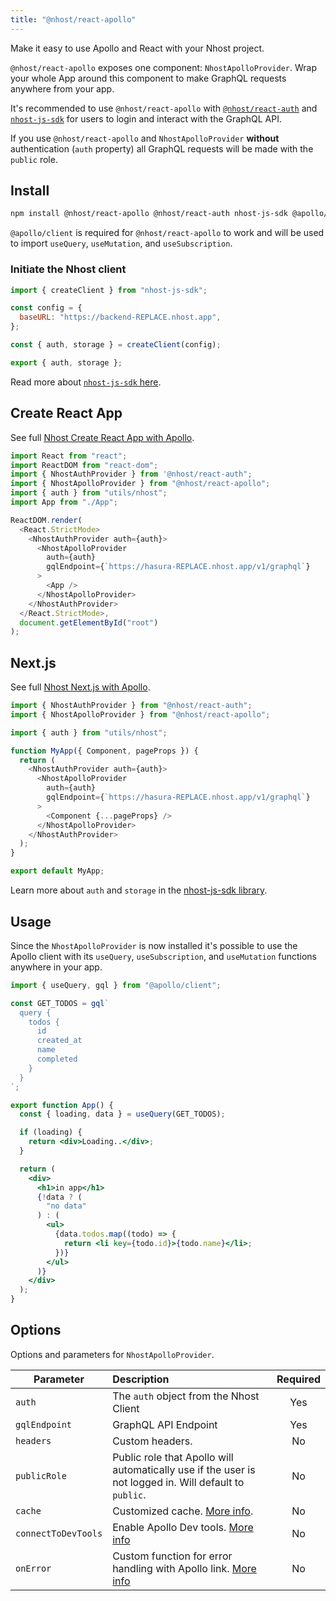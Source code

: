 ```yaml
---
title: "@nhost/react-apollo"
---
```


Make it easy to use Apollo and React with your Nhost project.

`@nhost/react-apollo` exposes one component: `NhostApolloProvider`. Wrap your whole App around this component to make GraphQL requests anywhere from your app.

It's recommended to use `@nhost/react-apollo` with [`@nhost/react-auth`](/libraries/react-auth) and [`nhost-js-sdk`](/libraries/nhost-js-sdk) for users to login and interact with the GraphQL API.

If you use `@nhost/react-apollo` and `NhostApolloProvider` **without** authentication (`auth` property) all GraphQL requests will be made with the `public` role.

## Install

```bash
npm install @nhost/react-apollo @nhost/react-auth nhost-js-sdk @apollo/client graphql
```

`@apollo/client` is required for `@nhost/react-apollo` to work and will be used to import `useQuery`, `useMutation`, and `useSubscription`.

### Initiate the Nhost client

```js:src/utils/nhost.js
import { createClient } from "nhost-js-sdk";

const config = {
  baseURL: "https://backend-REPLACE.nhost.app",
};

const { auth, storage } = createClient(config);

export { auth, storage };
```

Read more about [`nhost-js-sdk` here](/libraries/nhost-js-sdk).

## Create React App

See full [Nhost Create React App with Apollo](https://github.com/nhost/examples/tree/main/create-react-app-apollo).

```jsx:src/index.js
import React from "react";
import ReactDOM from "react-dom";
import { NhostAuthProvider } from '@nhost/react-auth";
import { NhostApolloProvider } from "@nhost/react-apollo";
import { auth } from "utils/nhost";
import App from "./App";

ReactDOM.render(
  <React.StrictMode>
    <NhostAuthProvider auth={auth}>
      <NhostApolloProvider
        auth={auth}
        gqlEndpoint={`https://hasura-REPLACE.nhost.app/v1/graphql`}
      >
        <App />
      </NhostApolloProvider>
    </NhostAuthProvider>
  </React.StrictMode>,
  document.getElementById("root")
);
```

## Next.js

See full [Nhost Next.js with Apollo](https://github.com/nhost/examples/tree/main/nextjs-apollo).

```jsx:pages/_app.js
import { NhostAuthProvider } from "@nhost/react-auth";
import { NhostApolloProvider } from "@nhost/react-apollo";

import { auth } from "utils/nhost";

function MyApp({ Component, pageProps }) {
  return (
    <NhostAuthProvider auth={auth}>
      <NhostApolloProvider
        auth={auth}
        gqlEndpoint={`https://hasura-REPLACE.nhost.app/v1/graphql`}
      >
        <Component {...pageProps} />
      </NhostApolloProvider>
    </NhostAuthProvider>
  );
}

export default MyApp;
```

Learn more about `auth` and `storage` in the [nhost-js-sdk library](/libraries/nhost-js-sdk).

## Usage

Since the `NhostApolloProvider` is now installed it's possible to use the Apollo client with its `useQuery`, `useSubscription`, and `useMutation` functions anywhere in your app.

```jsx
import { useQuery, gql } from "@apollo/client";

const GET_TODOS = gql`
  query {
    todos {
      id
      created_at
      name
      completed
    }
  }
`;

export function App() {
  const { loading, data } = useQuery(GET_TODOS);

  if (loading) {
    return <div>Loading..</div>;
  }

  return (
    <div>
      <h1>in app</h1>
      {!data ? (
        "no data"
      ) : (
        <ul>
          {data.todos.map((todo) => {
            return <li key={todo.id}>{todo.name}</li>;
          })}
        </ul>
      )}
    </div>
  );
}
```

## Options

Options and parameters for `NhostApolloProvider`.

| Parameter           | Description                                                                                                                                                              | Required |
| ------------------- | :----------------------------------------------------------------------------------------------------------------------------------------------------------------------- | :------: |
| `auth`              | The `auth` object from the Nhost Client                                                                                                                                  |   Yes    |
| `gqlEndpoint`       | GraphQL API Endpoint                                                                                                                                                     |   Yes    |
| `headers`           | Custom headers.                                                                                                                                                          |    No    |
| `publicRole`        | Public role that Apollo will automatically use if the user is not logged in. Will default to `public`.                                                                   |    No    |
| `cache`             | Customized cache. [More info](https://www.apollographql.com/docs/react/caching/cache-configuration/).                                                                    |    No    |
| `connectToDevTools` | Enable Apollo Dev tools. [More info](https://www.apollographql.com/docs/react/development-testing/developer-tooling/)                                                    |    No    |
| `onError`           | Custom function for error handling with Apollo link. [More info](https://www.apollographql.com/docs/react/data/error-handling/#advanced-error-handling-with-apollo-link) |    No    |
